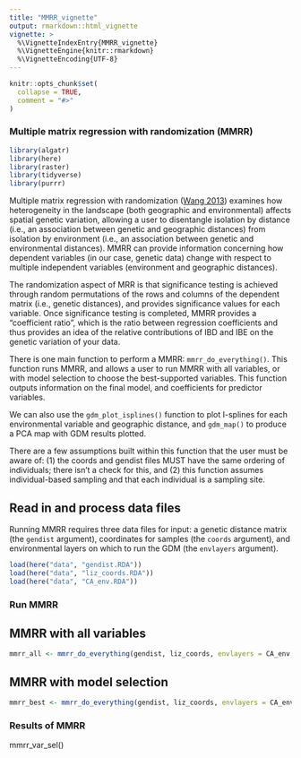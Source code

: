 ```yaml
---
title: "MMRR_vignette"
output: rmarkdown::html_vignette
vignette: >
  %\VignetteIndexEntry{MMRR_vignette}
  %\VignetteEngine{knitr::rmarkdown}
  %\VignetteEncoding{UTF-8}
---
```


```r
knitr::opts_chunk$set(
  collapse = TRUE,
  comment = "#>"
)
```

### Multiple matrix regression with randomization (MMRR)

```r
library(algatr)
library(here)
library(raster)
library(tidyverse)
library(purrr)
```

Multiple matrix regression with randomization ([Wang 2013](https://onlinelibrary.wiley.com/doi/full/10.1111/evo.12134)) examines how heterogeneity in the landscape (both geographic and environmental) affects spatial genetic variation, allowing a user to disentangle isolation by distance (i.e., an association between genetic and geographic distances) from isolation by environment (i.e., an association between genetic and environmental distances). MMRR can provide information concerning how dependent variables (in our case, genetic data) change with respect to multiple independent variables (environment and geographic distances).

The randomization aspect of MRR is that significance testing is achieved through random permutations of the rows and columns of the dependent matrix (i.e., genetic distances), and provides significance values for each variable. Once significance testing is completed, MMRR provides a "coefficient ratio", which is the ratio between regression coefficients and thus provides an idea of the relative contributions of IBD and IBE on the genetic variation of your data.

There is one main function to perform a MMRR: `mmrr_do_everything()`. This function runs MMRR, and allows a user to run MMRR with all variables, or with model selection to choose the best-supported variables. This function outputs information on the final model, and coefficients for predictor variables.

We can also use the `gdm_plot_isplines()` function to plot I-splines for each environmental variable and geographic distance, and `gdm_map()` to produce a PCA map with GDM results plotted.

There are a few assumptions built within this function that the user must be aware of: (1) the coords and gendist files MUST have the same ordering of individuals; there isn't a check for this, and (2) this function assumes individual-based sampling and that each individual is a sampling site.

## Read in and process data files

Running MMRR requires three data files for input: a genetic distance matrix (the `gendist` argument), coordinates for samples (the `coords` argument), and environmental layers on which to run the GDM (the `envlayers` argument).

```r
load(here("data", "gendist.RDA"))
load(here("data", "liz_coords.RDA"))
load(here("data", "CA_env.RDA"))
```

### Run MMRR

## MMRR with all variables

```r
mmrr_all <- mmrr_do_everything(gendist, liz_coords, envlayers = CA_env, model = "full", n_perm = 100)
```

## MMRR with model selection
```r
mmrr_best <- mmrr_do_everything(gendist, liz_coords, envlayers = CA_env, model = "best", n_perm = 100)
```

### Results of MMRR
mmrr_var_sel()
